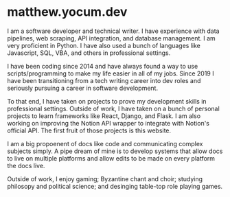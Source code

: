 # matthew.yocum.dev

I am a software developer and technical writer. I have experience
with data pipelines, web scraping, API integration, and database
management. I am very proficient in Python. I have also used a bunch
of languages like Javascript, SQL, VBA, and others in professional
settings.

I have been coding since 2014 and have always found a way to use
scripts/programming to make my life easier in all of my jobs. Since
2019 I have been transitioning from a tech writing career into dev
roles and seriously pursuing a career in software development.

To that end, I have taken on projects to prove my development skills
in professional settings. Outside of work, I have taken on a bunch
of personal projects to learn frameworks like React, Django, and
Flask. I am also working on improving the Notion API wrapper to
integrate with Notion's official API. The first fruit of those
projects is this website.

I am a big propoenent of docs like code and communicating complex
subjects simply. A pipe dream of mine is to develop systems that
allow docs to live on multiple platforms and allow edits to be made
on every platform the docs live.

Outside of work, I enjoy gaming; Byzantine chant and choir; studying
philosopy and political science; and desinging table-top role
playing games.



